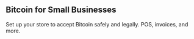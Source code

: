## Bitcoin for Small Businesses
Set up your store to accept Bitcoin safely and legally. POS, invoices, and more.